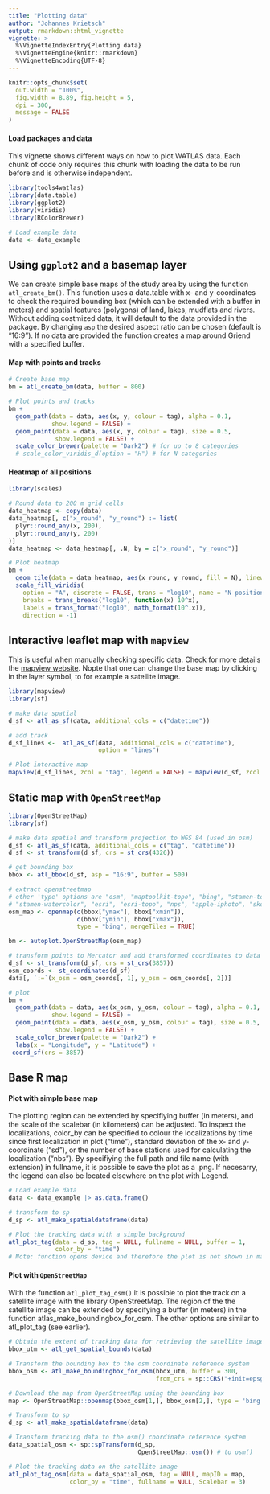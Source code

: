 ```yaml
---
title: "Plotting data"
author: "Johannes Krietsch"
output: rmarkdown::html_vignette
vignette: >
  %\VignetteIndexEntry{Plotting data}
  %\VignetteEngine{knitr::rmarkdown}
  %\VignetteEncoding{UTF-8}
---
```


```r
knitr::opts_chunk$set(
  out.width = "100%",
  fig.width = 8.89, fig.height = 5,
  dpi = 300,
  message = FALSE
)
```

#### Load packages and data

This vignette shows different ways on how to plot WATLAS data. Each chunk of code only requires this chunk with loading the data to be run before and is otherwise independent. 

```r
library(tools4watlas)
library(data.table)
library(ggplot2)
library(viridis)
library(RColorBrewer)

# Load example data
data <- data_example
```

## Using `ggplot2` and a basemap layer

We can create simple base maps of the study area by using the function `atl_create_bm()`. This function uses a data.table with x- and y-coordinates to check the required bounding box (which can be extended with a buffer in meters) and spatial features (polygons) of land, lakes, mudflats and rivers. Without adding costmized data, it will default to the data provided in the package. By changing `asp` the desired aspect ratio can be chosen (default is "16:9"). If no data are provided the function creates a map around Griend with a specified buffer. 

#### Map with points and tracks

```r

# Create base map
bm = atl_create_bm(data, buffer = 800)

# Plot points and tracks
bm +
  geom_path(data = data, aes(x, y, colour = tag), alpha = 0.1, 
            show.legend = FALSE) +
  geom_point(data = data, aes(x, y, colour = tag), size = 0.5, 
             show.legend = FALSE) +
  scale_color_brewer(palette = "Dark2") # for up to 8 categories
  # scale_color_viridis_d(option = "H") # for N categories 

```

#### Heatmap of all positions

```r
library(scales)

# Round data to 200 m grid cells
data_heatmap <- copy(data)
data_heatmap[, c("x_round", "y_round") := list(
  plyr::round_any(x, 200),
  plyr::round_any(y, 200)
)]
data_heatmap <- data_heatmap[, .N, by = c("x_round", "y_round")]

# Plot heatmap
bm + 
  geom_tile(data = data_heatmap, aes(x_round, y_round, fill = N), linewidth = 0.1, show.legend = T) +
  scale_fill_viridis(
    option = "A", discrete = FALSE, trans = "log10", name = "N positions",
    breaks = trans_breaks("log10", function(x) 10^x), 
    labels = trans_format("log10", math_format(10^.x)), 
    direction = -1)
```

## Interactive leaflet map with `mapview`

This is useful when manually checking specific data. Check for more details the [mapview website](https://r-spatial.github.io/mapview/index.html). Nopte that one can change the base map by clicking in the layer symbol, to for example a satellite image. 

```r
library(mapview)
library(sf)

# make data spatial
d_sf <- atl_as_sf(data, additional_cols = c("datetime"))

# add track
d_sf_lines <-  atl_as_sf(data, additional_cols = c("datetime"), 
                         option = "lines")

# Plot interactive map
mapview(d_sf_lines, zcol = "tag", legend = FALSE) + mapview(d_sf, zcol = "tag")
```

## Static map with `OpenStreetMap` 

```r
library(OpenStreetMap)
library(sf)

# make data spatial and transform projection to WGS 84 (used in osm)
d_sf <- atl_as_sf(data, additional_cols = c("tag", "datetime"))
d_sf <- st_transform(d_sf, crs = st_crs(4326)) 

# get bounding box
bbox <- atl_bbox(d_sf, asp = "16:9", buffer = 500)

# extract openstreetmap 
# other 'type' options are "osm", "maptoolkit-topo", "bing", "stamen-toner",
# "stamen-watercolor", "esri", "esri-topo", "nps", "apple-iphoto", "skobbler";
osm_map <- openmap(c(bbox["ymax"], bbox["xmin"]),
                   c(bbox["ymin"], bbox["xmax"]),
                   type = "bing", mergeTiles = TRUE) 

bm <- autoplot.OpenStreetMap(osm_map)

# transform points to Mercator and add transformed coordinates to data
d_sf <- st_transform(d_sf, crs = st_crs(3857)) 
osm_coords <- st_coordinates(d_sf)
data[, `:=`(x_osm = osm_coords[, 1], y_osm = osm_coords[, 2])]

# plot
bm +
  geom_path(data = data, aes(x_osm, y_osm, colour = tag), alpha = 0.1, 
            show.legend = FALSE) +
  geom_point(data = data, aes(x_osm, y_osm, colour = tag), size = 0.5, 
             show.legend = FALSE) +
  scale_color_brewer(palette = "Dark2") +
  labs(x = "Longitude", y = "Latitude") +
 coord_sf(crs = 3857)
```

## Base R map 

#### Plot with simple base map

The plotting region can be extended by specifiying buffer (in meters), and the scale of the scalebar (in kilometers) can be adjusted. To inspect the localizations, color_by can be specified to colour the localizations by time since first localization in plot (“time”), standard deviation of the x- and y-coordinate (“sd”), or the number of base stations used for calculating the localization (“nbs”). By specifiying the full path and file name (with extension) in fullname, it is possible to save the plot as a .png. If necesarry, the legend can also be located elsewhere on the plot with Legend.

```r
# Load example data
data <- data_example |> as.data.frame()

# transform to sp
d_sp <- atl_make_spatialdataframe(data)

# Plot the tracking data with a simple background 
atl_plot_tag(data = d_sp, tag = NULL, fullname = NULL, buffer = 1, 
             color_by = "time")
# Note: function opens device and therefore the plot is not shown in markdown
```

#### Plot with `OpenStreetMap` 

With the function `atl_plot_tag_osm()` it is possible to plot the track on a satellite image with the library OpenStreetMap. The region of the the satellite image can be extended by specifying a buffer (in meters) in the function atlas_make_boundingbox_for_osm. The other options are similar to atl_plot_tag (see earlier).

```r
# Obtain the extent of tracking data for retrieving the satellite imagery
bbox_utm <- atl_get_spatial_bounds(data)

# Transform the bounding box to the osm coordinate reference system
bbox_osm <- atl_make_boundingbox_for_osm(bbox_utm, buffer = 300, 
                                         from_crs = sp::CRS("+init=epsg:32631"))

# Download the map from OpenStreetMap using the bounding box
map <- OpenStreetMap::openmap(bbox_osm[1,], bbox_osm[2,], type = 'bing')

# Transform to sp
d_sp <- atl_make_spatialdataframe(data)

# Transform tracking data to the osm() coordinate reference system
data_spatial_osm <- sp::spTransform(d_sp, 
                                    OpenStreetMap::osm()) # to osm()

# Plot the tracking data on the satellite image
atl_plot_tag_osm(data = data_spatial_osm, tag = NULL, mapID = map, 
                 color_by = "time", fullname = NULL, Scalebar = 3)
```



















